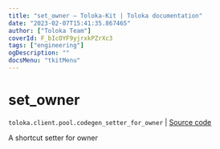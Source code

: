 ```yaml
---
title: "set_owner — Toloka-Kit | Toloka documentation"
date: "2023-02-07T15:41:35.867465"
author: ["Toloka Team"]
coverId: F_bIcOYF9yjrxkPZrXc3
tags: ["engineering"]
ogDescription: ""
docsMenu: "tkitMenu"
---
```


# set_owner
`toloka.client.pool.codegen_setter_for_owner` | [Source code](https://github.com/Toloka/toloka-kit/blob/v1.1.3/src/client/pool/__init__.py#L0)

A shortcut setter for owner
